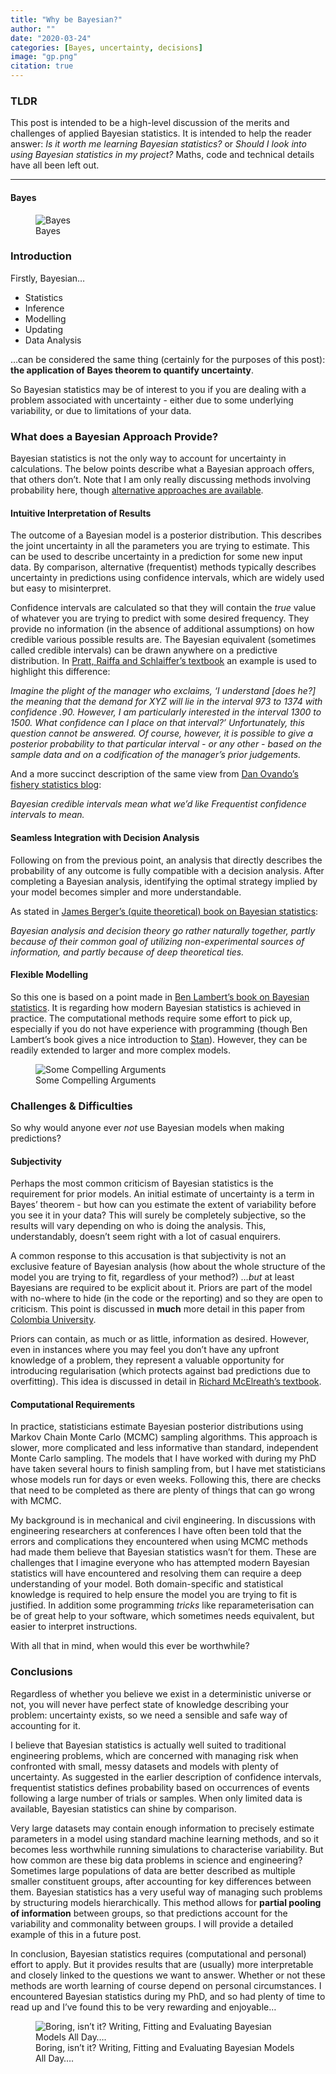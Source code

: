 ```yaml
---
title: "Why be Bayesian?"
author: ""
date: "2020-03-24"
categories: [Bayes, uncertainty, decisions]
image: "gp.png"
citation: true
---
```


### TLDR

This post is intended to be a high-level discussion of the merits and challenges of applied Bayesian statistics. It is intended to help the reader answer: *Is it worth me learning Bayesian statistics?* or *Should I look into using Bayesian statistics in my project?* Maths, code and technical details have all been left out. 

---

#### Bayes
![Bayes](https://media.giphy.com/media/TJBbXQooivUNq/giphy.gif)

### Introduction

Firstly, Bayesian...

 * Statistics
 * Inference
 * Modelling
 * Updating
 * Data Analysis
  
...can be considered the same thing (certainly for the purposes of this post): **the application of Bayes theorem to quantify uncertainty**. 

So Bayesian statistics may be of interest to you if you are dealing with a problem associated with uncertainty - either due to some underlying variability, or due to limitations of your data.

### What does a Bayesian Approach Provide?

Bayesian statistics is not the only way to account for uncertainty in calculations. The below points describe what a Bayesian approach offers, that others don't. Note that I am only really discussing methods involving probability here, though [alternative approaches are available](https://www.springer.com/gp/book/9783540402947). 

#### Intuitive Interpretation of Results

The outcome of a Bayesian model is a posterior distribution. This describes the joint uncertainty in all the parameters you are trying to estimate. This can be used to describe uncertainty in a prediction for some new input data. By comparison, alternative (frequentist) methods typically describes uncertainty in predictions using confidence intervals, which are widely used but easy to misinterpret.

Confidence intervals are calculated so that they will contain the *true* value of whatever you are trying to predict with some desired frequency. They provide no information (in the absence of additional assumptions) on how credible various possible results are. The Bayesian equivalent (sometimes called credible intervals) can be drawn anywhere on a predictive distribution. In [Pratt, Raiffa and Schlaiffer's textbook](https://mitpress.mit.edu/books/introduction-statistical-decision-theory) an example is used to highlight this difference:

*Imagine the plight of the manager who exclaims, 'I understand [does he?] the meaning that the demand for XYZ will lie in the interval 973 to 1374 with confidence .90. However, I am particularly interested in the interval 1300 to 1500. What confidence can I place on that interval?'*
*Unfortunately, this question cannot be answered. Of course, however, it is possible to give a posterior probability to that particular interval - or any other - based on the sample data and on a codification of the manager's prior judgements.*

And a more succinct description of the same view from [Dan Ovando's fishery statistics blog](https://www.weirdfishes.blog/):

*Bayesian credible intervals mean what we’d like Frequentist confidence intervals to mean.*

#### Seamless Integration with Decision Analysis

Following on from the previous point, an analysis that directly describes the probability of any outcome is fully compatible with a decision analysis. After completing a Bayesian analysis, identifying the optimal strategy implied by your model becomes simpler and more understandable.

As stated in [James Berger's (quite theoretical) book on Bayesian statistics](https://www.springer.com/gp/book/9780387960982):

*Bayesian analysis and decision theory go rather naturally together, partly because of their common goal of utilizing non-experimental sources of information, and partly because of deep theoretical ties.*

#### Flexible Modelling

So this one is based on a point made in [Ben Lambert's book on Bayesian statistics](https://uk.sagepub.com/en-gb/eur/a-student%E2%80%99s-guide-to-bayesian-statistics/book245409). It is regarding how modern Bayesian statistics is achieved in practice. The computational methods require some effort to pick up, especially if you do not have experience with programming (though Ben Lambert's book gives a nice introduction to [Stan](https://mc-stan.org/)). However, they can be readily extended to larger and more complex models.

![Some Compelling Arguments](https://media.giphy.com/media/WiyczarN2XMm4/giphy.gif)

### Challenges & Difficulties

So why would anyone ever *not* use Bayesian models when making predictions?

#### Subjectivity

Perhaps the most common criticism of Bayesian statistics is the requirement for prior models. An initial estimate of uncertainty is a term in Bayes' theorem - but how can you estimate the extent of variability before you see it in your data? This will surely be completely subjective, so the results will vary depending on who is doing the analysis. This, understandably, doesn't seem right with a lot of casual enquirers.

A common response to this accusation is that subjectivity is not an exclusive feature of Bayesian analysis (how about the whole structure of the model you are trying to fit, regardless of your method?) *...but* at least Bayesians are required to be explicit about it. Priors are part of the model with no-where to hide (in the code or the reporting) and so they are open to criticism. This point is discussed in **much** more detail in this paper from [Colombia University](http://www.stat.columbia.edu/~gelman/research/published/gelman_hennig_full_discussion.pdf).

Priors can contain, as much or as little, information as desired. However, even in instances where you may feel you don't have any upfront knowledge of a problem, they represent a valuable opportunity for introducing regularisation (which protects against bad predictions due to overfitting). This idea is discussed in detail in [Richard McElreath's textbook](https://www.crcpress.com/Statistical-Rethinking-A-Bayesian-Course-with-Examples-in-R-and-STAN/McElreath/p/book/9780367139919).

#### Computational Requirements

In practice, statisticians estimate Bayesian posterior distributions using Markov Chain Monte Carlo (MCMC) sampling algorithms. This approach is slower, more complicated and less informative than standard, independent Monte Carlo sampling. The models that I have worked with during my PhD have taken several hours to finish sampling from, but I have met statisticians whose models run for days or even weeks. Following this, there are checks that need to be completed as there are plenty of things that can go wrong with MCMC.

My background is in mechanical and civil engineering. In discussions with engineering researchers at conferences I have often been told that the errors and complications they encountered when using MCMC methods had made them believe that Bayesian statistics wasn't for them. These are challenges that I imagine everyone who has attempted modern Bayesian statistics will have encountered and resolving them can require a deep understanding of your model. Both domain-specific and statistical knowledge is required to help ensure the model you are trying to fit is justified. In addition some programming *tricks* like reparameterisation can be of great help to your software, which sometimes needs equivalent, but easier to interpret instructions. 

With all that in mind, when would this ever be worthwhile?

### Conclusions

Regardless of whether you believe we exist in a deterministic universe or not, you will never have perfect state of knowledge describing your problem: uncertainty exists, so we need a sensible and safe way of accounting for it. 

I believe that Bayesian statistics is actually well suited to traditional engineering problems, which are concerned with managing risk when confronted with small, messy datasets and models with plenty of uncertainty. As suggested in the earlier description of confidence intervals, frequentist statistics defines probability based on occurrences of events following a large number of trials or samples. When only limited data is available, Bayesian statistics can shine by comparison. 

Very large datasets may contain enough information to precisely estimate parameters in a model using standard machine learning methods, and so it becomes less worthwhile running simulations to characterise variability. But how common are these big data problems in science and engineering? Sometimes large populations of data are better described as multiple smaller constituent groups, after accounting for key differences between them. Bayesian statistics has a very useful way of managing such problems by structuring models hierarchically. This method allows for **partial pooling of information** between groups, so that predictions account for the variability and commonality between groups. I will provide a detailed example of this in a future post.

In conclusion, Bayesian statistics requires (computational and personal) effort to apply. But it provides results that are (usually) more interpretable and closely linked to the questions we want to answer. Whether or not these methods are worth learning of course depend on personal circumstances. I encountered Bayesian statistics during my PhD, and so had plenty of time to read up and I've found this to be very rewarding and enjoyable...

![Boring, isn't it? Writing, Fitting and Evaluating Bayesian Models All Day....](https://media.giphy.com/media/WPLPEu0GUp41W/giphy.gif)